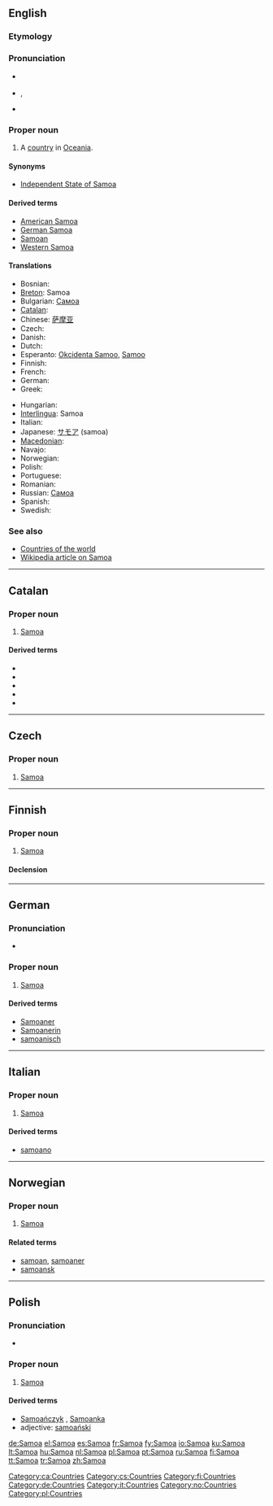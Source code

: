 {{also|samoa}}
==English==

===Etymology===
{{etystub}}

===Pronunciation===
* {{a|UK}} {{IPA|/səˈməʊ.ə/}}
* {{a|US}} {{enPR|sə-mō'ə}}, {{IPA|/səˈmoʊ.ə/}}
* {{audio|en-us-Samoa.ogg|Audio (US)}}

===Proper noun===
{{en-proper  noun}}

# A [[country]] in [[Oceania]].

====Synonyms====
* [[Independent State of Samoa]] {{i|officially}}

====Derived terms====
* [[American Samoa]]
* [[German Samoa]]
* [[Samoan]]
* [[Western Samoa]]

====Translations====
{{trans-top|Independent State of Samoa}}
* Bosnian: {{t-|bs|Samoa|f}}
* [[Breton]]: Samoa
* Bulgarian: [[Самоа]]
* [[Catalan]]: {{t-|ca|Samoa|f}}
* Chinese: [[萨摩亚]]
* Czech: {{t-|cs|Samoa}}
* Danish: {{t-|da|Samoa}}
* Dutch: {{t-|nl|Samoa}}
* Esperanto: [[Okcidenta Samoo]], [[Samoo]]
* Finnish: {{t+|fi|Samoa}}
* French: {{t+|fr|Samoa}}
* German: {{t+|de|Samoa}}
* Greek: {{t+|el|Σαμόα|f|sc=Grek}}
{{trans-mid}}
* Hungarian: {{t+|hu|Szamoa}}
* [[Interlingua]]: Samoa
* Italian: {{t-|it|Samoa}}
* Japanese: [[サモア]] (samoa)
* [[Macedonian]]: {{t|mk|Самоа|f|tr=Samóa|xs=Macedonian}}
* Navajo: {{tø|nv|Samóa}}
* Norwegian: {{t-|no|Samoa}}
* Polish: {{l|pl|Samoa}} {{n}}
* Portuguese: {{t+|pt|Samoa}}
* Romanian: {{t-|ro|Samoa|f}}
* Russian: [[Самоа]]
* Spanish: {{t+|es|Samoa}}
* Swedish: {{t-|sv|Samoa}}
{{trans-bottom}}

===See also===
* [[Appendix:Countries of the world|Countries of the world]]
* [[w:Samoa|Wikipedia article on Samoa]]

{{anagrams:en/aamos}}

----

==Catalan==

===Proper noun===
{{ca-proper noun|m}}

# [[#English|Samoa]]

====Derived terms====
* {{l|ca|illes Samoa|gloss=Samoan Islands}}
* {{l|ca|samoà|gloss=Samoan}}
* {{l|ca|Samoa Alemanya|gloss=German Samoa}}
* {{l|ca|Samoa Nord-americana|gloss=American Samoa}}
* {{l|ca|Samoa Occidental|gloss=Western Samoa}}

[[Category:ca:Countries]]

----

==Czech==

===Proper noun===
{{cs-proper noun|g=}}

# [[#English|Samoa]]

[[Category:cs:Countries]]

----

==Finnish==

===Proper noun===
{{infl|fi|proper noun}}

# [[#English|Samoa]]

====Declension====
{{fi-decl-koira|Samo|np=1}}

[[Category:fi:Countries]]

----

==German==
{{wikipedia|lang=de}}

===Pronunciation===
* {{audio|De-at-Samoa.ogg|Audio (Austria)}}

===Proper noun===
{{infl|de|proper noun|g=n}}

# [[#English|Samoa]]

====Derived terms====
* [[Samoaner]]
* [[Samoanerin]]
* [[samoanisch]]

[[Category:de:Countries]]

----

==Italian==

===Proper noun===
{{infl|it|proper noun|g=f}}

# [[#English|Samoa]]

====Derived terms====
* [[samoano]]

[[Category:it:Countries]]

----

==Norwegian==

===Proper noun===
{{infl|no|proper noun}}

# [[#English|Samoa]]

====Related terms====
* [[samoan]], [[samoaner]]
* [[samoansk]]

[[Category:no:Countries]]

----

==Polish==

===Pronunciation===
* {{IPA|/saˈmɔa/|lang=pl}}

===Proper noun===
{{infl|pl|proper noun|g=n}}

# [[#English|Samoa]]

====Derived terms====
* [[Samoańczyk]] {{m}}, [[Samoanka]] {{f}}
* adjective: [[samoański]]

[[Category:pl:Countries]]

[[de:Samoa]]
[[el:Samoa]]
[[es:Samoa]]
[[fr:Samoa]]
[[fy:Samoa]]
[[io:Samoa]]
[[ku:Samoa]]
[[lt:Samoa]]
[[hu:Samoa]]
[[nl:Samoa]]
[[pl:Samoa]]
[[pt:Samoa]]
[[ru:Samoa]]
[[fi:Samoa]]
[[tt:Samoa]]
[[tr:Samoa]]
[[zh:Samoa]]